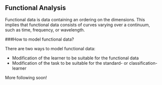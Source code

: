 ## Functional Analysis {#functional}

Functional data is data containing an ordering on the dimensions.
This implies that functional data consists of curves varying over a continuum, such as time, frequency, or wavelength.

###How to model functional data?

There are two ways to model functional data:

* Modification of the learner to be suitable for the functional data
* Modification of the task to be suitable for the standard- or classification-learner

More following soon!
